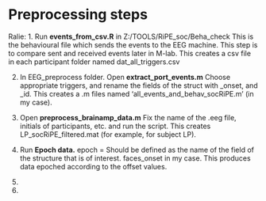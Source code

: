 # Preprocessing steps {#preprocessing}

Ralie:
1. Run **events_from_csv.R** in Z:/TOOLS/RiPE_soc/Beha_check
This is the behavioural file which sends the events to the EEG machine. This step is to compare sent and received events later in M-lab. 
This creates a csv file in each participant folder named dat_all_triggers.csv

2. In EEG_preprocess folder. Open **extract_port_events.m** Choose appropriate triggers, and rename the fields of the struct with _onset, and _id. 
This creates a .m files named 'all_events_and_behav_socRiPE.m' (in my case).

3. Open **preprocess_brainamp_data.m** Fix the name of the .eeg file, initials of participants, etc. and run the script. This creates LP_socRiPE_filtered.mat (for example, for subject LP).

4. Run **Epoch data.** epoch = Should be defined as the name of the field of the structure that is of interest. faces_onset in my case.
This produces data epoched according to the offset values. 

5. 

4. 






